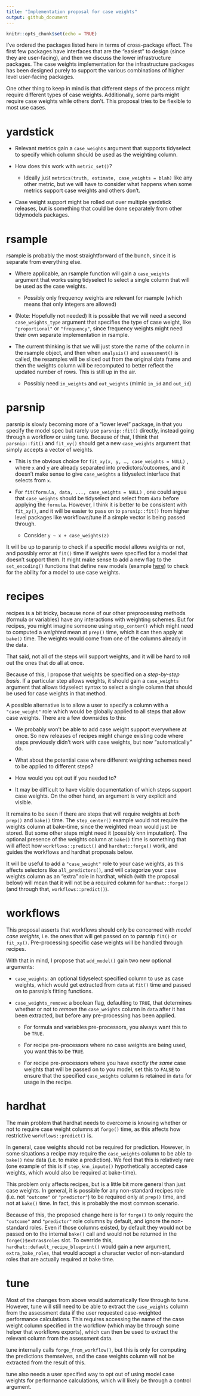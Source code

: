 ```yaml
---
title: "Implementation proposal for case weights"
output: github_document
---
```


```r
knitr::opts_chunk$set(echo = TRUE)
```

I've ordered the packages listed here in terms of cross-package effect. The first few packages have interfaces that are the "easiest" to design (since they are user-facing), and then we discuss the lower infrastructure packages. The case weights implementation for the infrastructure packages has been designed purely to support the various combinations of higher level user-facing packages.

One other thing to keep in mind is that different steps of the process might require different types of case weights. Additionally, some parts might require case weights while others don't. This proposal tries to be flexible to most use cases.

# yardstick

-   Relevant metrics gain a `case_weights` argument that supports tidyselect to specify which column should be used as the weighting column.

-   How does this work with `metric_set()`?

    -   Ideally just `metrics(truth, estimate, case_weights = blah)` like any other metric, but we will have to consider what happens when some metrics support case weights and others don't.

-   Case weight support might be rolled out over multiple yardstick releases, but is something that could be done separately from other tidymodels packages.

# rsample

rsample is probably the most straightforward of the bunch, since it is separate from everything else.

-   Where applicable, an rsample function will gain a `case_weights` argument that works using tidyselect to select a single column that will be used as the case weights.

    -   Possibly only frequency weights are relevant for rsample (which means that only integers are allowed)

-   (Note: Hopefully not needed) It is possible that we will need a second `case_weights_type` argument that specifies the type of case weight, like `"proportional"` or `"frequency"`, since frequency weights might need their own separate implementation in rsample.

-   The current thinking is that we will just store the name of the column in the rsample object, and then when `analysis()` and `assessment()` is called, the resamples will be sliced out from the original data frame and then the weights column will be recomputed to better reflect the updated number of rows. This is still up in the air.

    -   Possibly need `in_weights` and `out_weights` (mimic `in_id` and `out_id`)

# parsnip

parsnip is slowly becoming more of a "lower level" package, in that you specify the model spec but rarely use `parsnip::fit()` directly, instead going through a workflow or using tune. Because of that, I think that `parsnip::fit()` and `fit_xy()` should get a new `case_weights` argument that simply accepts a vector of weights.

-   This is the obvious choice for `fit_xy(x, y, …, case_weights = NULL)` , where `x` and `y` are already separated into predictors/outcomes, and it doesn't make sense to give `case_weights` a tidyselect interface that selects from `x`.

-   For `fit(formula, data, ..., case_weights = NULL)` , one could argue that `case_weights` should be tidyselect and select from `data` before applying the `formula`. However, I think it is better to be consistent with `fit_xy()`, and it will be easier to pass on to `parsnip::fit()` from higher level packages like workflows/tune if a simple vector is being passed through.

    -   Consider `y ~ x + case_weights(z)`

It will be up to parsnip to check if a specific model allows weights or not, and possibly error at `fit()` time if weights were specified for a model that doesn't support them. It might make sense to add a new flag to the `set_encoding()` functions that define new models (example [here](https://github.com/tidymodels/parsnip/blob/master/R/linear_reg_data.R#L22:L32)) to check for the ability for a model to use case weights. 

# recipes

recipes is a bit tricky, because none of our other preprocessing methods (formula or variables) have any interactions with weighting schemes. But for recipes, you might imagine someone using `step_center()` which might need to computed a *weighted* mean at `prep()` time, which it can then apply at `bake()` time. The weights would come from one of the columns already in the data.

That said, not all of the steps will support weights, and it will be hard to roll out the ones that do all at once.

Because of this, I propose that weights be specified on a *step-by-step basis*. If a particular step allows weights, it should gain a `case_weights` argument that allows tidyselect syntax to select a single column that should be used for case weights in that method.

A possible alternative is to allow a user to specify a column with a `"case_weight"` role which would be globally applied to all steps that allow case weights. There are a few downsides to this:

-   We probably won't be able to add case weight support everywhere at once. So new releases of recipes might change existing code where steps previously didn't work with case weights, but now "automatically" do.

-   What about the potential case where different weighting schemes need to be applied to different steps?

-   How would you opt out if you needed to?

-   It may be difficult to have visible documentation of which steps support case weights. On the other hand, an argument is very explicit and visible.

It remains to be seen if there are steps that will require weights at *both* `prep()` and `bake()` time. The `step_center()` example would not require the weights column at bake-time, since the weighted mean would just be stored. But some other steps might need it (possibly knn imputation). The optional presence of the weights column at `bake()` time is something that will affect how `workflows::predict()` and `hardhat::forge()` work, and guides the workflows and hardhat proposals below.

It will be useful to add a `"case_weight"` role to your case weights, as this affects selectors like `all_predictors()`, and will categorize your case weights column as an "extra" role in hardhat, which (with the proposal below) will mean that it will not be a required column for `hardhat::forge()` (and through that, `workflows::predict()`).

# workflows

This proposal asserts that workflows should only be concerned with *model case weights*, i.e. the ones that will get passed on to parsnip `fit()` or `fit_xy()`. Pre-processing specific case weights will be handled through recipes.

With that in mind, I propose that `add_model()` gain two new optional arguments:

-   `case_weights`: an optional tidyselect specified column to use as case weights, which would get extracted from `data` at `fit()` time and passed on to parsnip's fitting functions.

-   `case_weights_remove`: a boolean flag, defaulting to `TRUE`, that determines whether or not to *remove* the `case_weights` column in `data` after it has been extracted, but before any pre-processing has been applied.

    -   For formula and variables pre-processors, you always want this to be `TRUE`.

    -   For recipe pre-processors where no case weights are being used, you want this to be `TRUE`.

    -   For recipe pre-processors where you have *exactly the same* case weights that will be passed on to you model, set this to `FALSE` to ensure that the specified `case_weights` column is retained in `data` for usage in the recipe.

# hardhat

The main problem that hardhat needs to overcome is knowing whether or not to require case weight columns at `forge()` time, as this affects how restrictive `workflows::predict()` is.

In general, case weights should not be required for prediction. However, in some situations a recipe may require the `case_weights` column to be able to `bake()` new data (i.e. to make a prediction). We feel that this is relatively rare (one example of this is if `step_knn_impute()` hypothetically accepted case weights, which would also be required at bake-time).

This problem only affects recipes, but is a little bit more general than just case weights. In general, it is possible for any non-standard recipes role (i.e. not `"outcome"` or `"predictor"`) to be required only at `prep()` time, and not at `bake()` time. In fact, this is probably the most common scenario.

Because of this, the proposed change here is for `forge()` to only require the `"outcome"` and `"predictor"` role columns by default, and ignore the non-standard roles. Even if those columns existed, by default they would not be passed on to the internal `bake()` call and would not be returned in the `forge()$extras$roles` slot. To override this, `hardhat::default_recipe_blueprint()` would gain a new argument, `extra_bake_roles`, that would accept a character vector of non-standard roles that are actually required at bake time.

# tune

Most of the changes from above would automatically flow through to tune. However, tune will still need to be able to extract the `case_weights` column from the assessment data if the user requested case-weighted performance calculations. This requires accessing the name of the case weight column specified in the workflow (which may be through some helper that workflows exports), which can then be used to extract the relevant column from the assessment data.

tune internally calls `forge_from_workflow()`, but this is only for computing the predictions themselves, and the case weights column will not be extracted from the result of this.

tune also needs a user specified way to opt out of using model case weights for performance calculations, which will likely be through a control argument.
